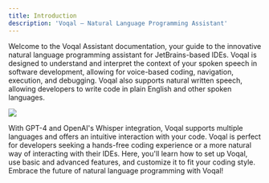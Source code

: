 ```yaml
---
title: Introduction
description: 'Voqal — Natural Language Programming Assistant'
---
```


Welcome to the Voqal Assistant documentation, your guide to the innovative natural language programming assistant for JetBrains-based IDEs.
Voqal is designed to understand and interpret the context of your spoken speech in software development, allowing for voice-based coding, navigation, execution, and debugging.
Voqal also supports natural written speech, allowing developers to write code in plain English and other spoken languages.

<img src="/images/fully_configurable.svg" />

With GPT-4 and OpenAI's Whisper integration, Voqal supports multiple languages and offers an intuitive interaction with your code.
Voqal is perfect for developers seeking a hands-free coding experience or a more natural way of interacting with their IDEs.
Here, you'll learn how to set up Voqal, use basic and advanced features, and customize it to fit your coding style.
Embrace the future of natural language programming with Voqal!
